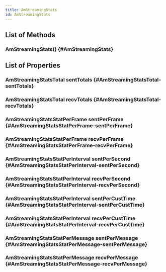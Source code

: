 ```yaml
---
title: AmStreamingStats
id: AmStreamingStats
---
```


## List of Methods

### AmStreamingStats() {#AmStreamingStats}

## List of Properties

### AmStreamingStatsTotal sentTotals {#AmStreamingStatsTotal-sentTotals}

### AmStreamingStatsTotal recvTotals {#AmStreamingStatsTotal-recvTotals}

### AmStreamingStatsStatPerFrame sentPerFrame {#AmStreamingStatsStatPerFrame-sentPerFrame}

### AmStreamingStatsStatPerFrame recvPerFrame {#AmStreamingStatsStatPerFrame-recvPerFrame}

### AmStreamingStatsStatPerInterval sentPerSecond {#AmStreamingStatsStatPerInterval-sentPerSecond}

### AmStreamingStatsStatPerInterval recvPerSecond {#AmStreamingStatsStatPerInterval-recvPerSecond}

### AmStreamingStatsStatPerInterval sentPerCustTime {#AmStreamingStatsStatPerInterval-sentPerCustTime}

### AmStreamingStatsStatPerInterval recvPerCustTime {#AmStreamingStatsStatPerInterval-recvPerCustTime}

### AmStreamingStatsStatPerMessage sentPerMessage {#AmStreamingStatsStatPerMessage-sentPerMessage}

### AmStreamingStatsStatPerMessage recvPerMessage {#AmStreamingStatsStatPerMessage-recvPerMessage}

